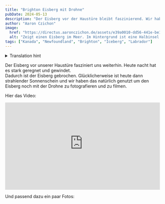 ```yaml
---
title: "Brighton Eisberg mit Drohne"
pubDate: 2024-05-13
description: "Der Eisberg vor der Haustüre bleibt faszinierend. Wir haben ihn nochmal mit Drohne festgehalten."
author: "Aaron Czichon"
image:
  href: "https://directus.aaronczichon.de/assets/e39a0010-dd56-441e-be10-68108e7aa3b7.jpg?quality=70&width=1600"
  alt: "Zeigt einen Eisberg im Meer. Im Hintergrund ist eine Halbinsel zu erkennen."
tags: ["Kanada", "Newfoundland", "Brighton", "Iceberg", "Labrador"]
---
```



<details>
  <summary>Translation hint</summary>
  We implemented the English version of this blog for you in June. We will publish
  all new blog entries also in English. Every entry before Jun 24th 2024 is automatically
  translated through DeepL. So please apologize if the translation is not perfect.
  If you want to read the original German entry, please switch to the German version
  of our blog.
</details>

Der Eisberg vor unserer Haustüre fasziniert uns weiterhin. Heute nacht hat es stark geregnet und gewindet.  
Dadurch ist der Eisberg gebrochen. Glücklicherweise ist heute dann strahlender Sonnenschein und wir haben das natürlich genutzt um den Eisberg noch mit der Drohne zu fotografieren und zu filmen.

Hier das Video:

<div style="position: relative; padding-top: 56.25%;">
  <iframe
    src="https://customer-rnx58v5rm01lsk0m.cloudflarestream.com/124e64e7b706d1416e133c083d59df90/iframe?poster=https%3A%2F%2Fcustomer-rnx58v5rm01lsk0m.cloudflarestream.com%2F124e64e7b706d1416e133c083d59df90%2Fthumbnails%2Fthumbnail.jpg%3Ftime%3D%26height%3D600"
    loading="lazy"
    style="border: none; position: absolute; top: 0; left: 0; height: 100%; width: 100%;"
    allow="accelerometer; gyroscope; autoplay; encrypted-media; picture-in-picture;"
    allowfullscreen="true"
  ></iframe>
</div>

Und passend dazu ein paar Fotos:

<DirectusImage assetId="80a77199-02b8-4d27-8a97-5cd53e850c2d.jpg" />

<DirectusImage assetId="a23681e0-1cfd-4f3d-9496-0a37bc9aec3a.jpg" />

<DirectusImage assetId="4174802c-cb29-4d54-b35b-358296d1de96.jpg" />

<DirectusImage assetId="e39a0010-dd56-441e-be10-68108e7aa3b7.jpg" />
